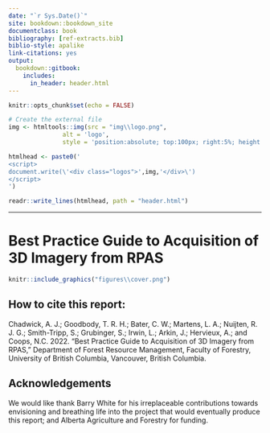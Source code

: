 ```yaml
--- 
date: "`r Sys.Date()`"
site: bookdown::bookdown_site
documentclass: book
bibliography: [ref-extracts.bib]
biblio-style: apalike
link-citations: yes
output:
  bookdown::gitbook:
    includes:
      in_header: header.html
---
```

```r
knitr::opts_chunk$set(echo = FALSE)
```

```r
# Create the external file
img <- htmltools::img(src = "img\\logo.png", 
               alt = 'logo', 
               style = 'position:absolute; top:100px; right:5%; height:60px; max-width:100%; z-index:3;')

htmlhead <- paste0('
<script>
document.write(\'<div class="logos">',img,'</div>\')
</script>
')

readr::write_lines(htmlhead, path = "header.html")

```
---
# Best Practice Guide to Acquisition of 3D Imagery from RPAS {-#title}

```r
knitr::include_graphics("figures\\cover.png")
```

## How to cite this report: {-#cite_report}
Chadwick, A. J.; Goodbody, T. R. H.; Bater, C. W.; Martens, L. A.; Nuijten, R. J. G.; Smith-Tripp, S.; Grubinger, S.; Irwin, L.; Arkin, J.; Hervieux, A.; and Coops, N.C. 2022. “Best Practice Guide to Acquisition of 3D Imagery from RPAS,” Department of Forest Resource Management, Faculty of Forestry, University of British Columbia, Vancouver, British Columbia.

## Acknowledgements {-#acknowledgements} 
We would like thank Barry White for his irreplaceable contributions towards envisioning and breathing life into the project that would eventually produce this report; and Alberta Agriculture and Forestry for funding.